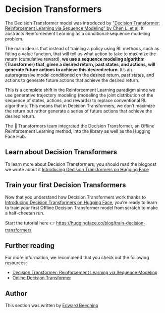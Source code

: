 # Decision Transformers

The Decision Transformer model was introduced by ["Decision Transformer: Reinforcement Learning via Sequence Modeling” by Chen L. et al](https://arxiv.org/abs/2106.01345). It abstracts Reinforcement Learning as a conditional-sequence modeling problem.

The main idea is that instead of training a policy using RL methods, such as fitting a value function, that will tell us what action to take to maximize the return (cumulative reward), **we use a sequence modeling algorithm (Transformer) that, given a desired return, past states, and actions, will generate future actions to achieve this desired return**.
It’s an autoregressive model conditioned on the desired return, past states, and actions to generate future actions that achieve the desired return.

This is a complete shift in the Reinforcement Learning paradigm since we use generative trajectory modeling (modeling the joint distribution of the sequence of states, actions, and rewards) to replace conventional RL algorithms. This means that in Decision Transformers, we don’t maximize the return but rather generate a series of future actions that achieve the desired return.

The 🤗 Transformers team integrated the Decision Transformer, an Offline Reinforcement Learning method, into the library as well as the Hugging Face Hub.

## Learn about Decision Transformers

To learn more about Decision Transformers, you should read the blogpost we wrote about it [Introducing Decision Transformers on Hugging Face](https://huggingface.co/blog/decision-transformers)

## Train your first Decision Transformers

Now that you understand how Decision Transformers work thanks to [Introducing Decision Transformers on Hugging Face](https://huggingface.co/blog/decision-transformers), you’re ready to learn to train your first Offline Decision Transformer model from scratch to make a half-cheetah run.

Start the tutorial here 👉 https://huggingface.co/blog/train-decision-transformers

## Further reading

For more information, we recommend that you check out the following resources:

- [Decision Transformer: Reinforcement Learning via Sequence Modeling](https://arxiv.org/abs/2106.01345)
- [Online Decision Transformer](https://arxiv.org/abs/2202.05607)

## Author

This section was written by <a href="https://twitter.com/edwardbeeching">Edward Beeching</a>
